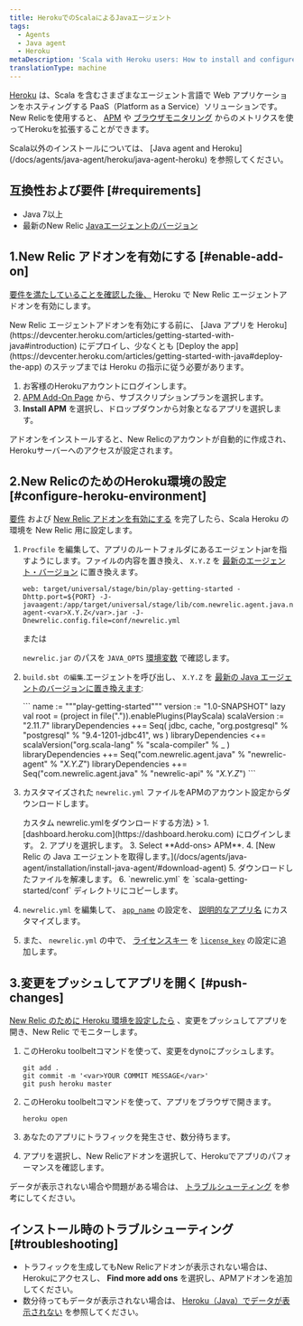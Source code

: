 ```yaml
---
title: HerokuでのScalaによるJavaエージェント
tags:
  - Agents
  - Java agent
  - Heroku
metaDescription: 'Scala with Heroku users: How to install and configure the Java agent for your APM add-on.'
translationType: machine
---
```


[Heroku](https://devcenter.heroku.com/articles/newrelic) は、Scala を含むさまざまなエージェント言語で Web アプリケーションをホスティングする PaaS（Platform as a Service）ソリューションです。New Relicを使用すると、 [APM](/docs/apm/new-relic-apm) や [ブラウザモニタリング](/docs/browser/new-relic-browser) からのメトリクスを使ってHerokuを拡張することができます。

<Callout variant="tip">
  Scala以外のインストールについては、 [Java agent and Heroku](/docs/agents/java-agent/heroku/java-agent-heroku) を参照してください。
</Callout>

## 互換性および要件 [#requirements]

* Java 7以上
* 最新のNew Relic [Javaエージェントのバージョン](/docs/release-notes/agent-release-notes/java-release-notes)

## 1.New Relic アドオンを有効にする [#enable-add-on]

[要件を満たしていることを確認した後、](#requirements) Heroku で New Relic エージェントアドオンを有効にします。

<Callout variant="caution">
  New Relic エージェントアドオンを有効にする前に、 [Java アプリを Heroku](https://devcenter.heroku.com/articles/getting-started-with-java#introduction) にデプロイし、少なくとも [Deploy the app](https://devcenter.heroku.com/articles/getting-started-with-java#deploy-the-app) のステップまでは Heroku の指示に従う必要があります。
</Callout>

1. お客様のHerokuアカウントにログインします。
2. [APM Add-On Page](https://elements.heroku.com/addons/newrelic#pricing) から、サブスクリプションプランを選択します。
3. **Install APM** を選択し、ドロップダウンから対象となるアプリを選択します。

アドオンをインストールすると、New Relicのアカウントが自動的に作成され、Herokuサーバーへのアクセスが設定されます。

## 2.New RelicのためのHeroku環境の設定 [#configure-heroku-environment]

[要件](#requirements) および [New Relic アドオンを有効にする](#enable-add-on) を完了したら、Scala Heroku の環境を New Relic 用に設定します。

1. `Procfile` を編集して、アプリのルートフォルダにあるエージェントjarを指すようにします。ファイルの内容を置き換え、 `X.Y.Z` を [最新のエージェント・バージョン](/docs/agents/java-agent/getting-started/java-release-notes) に置き換えます。

   ```
   web: target/universal/stage/bin/play-getting-started -Dhttp.port=${PORT} -J-javaagent:/app/target/universal/stage/lib/com.newrelic.agent.java.newrelic-agent-<var>X.Y.Z</var>.jar -J-Dnewrelic.config.file=conf/newrelic.yml
   ```

   または

   `newrelic.jar` のパスを `JAVA_OPTS` [環境変数](https://devcenter.heroku.com/articles/config-vars) で確認します。

2. `build.sbt の編集`.エージェントを呼び出し、 `X.Y.Z` を [最新の Java エージェントのバージョンに置き換えます](/docs/agents/java-agent/getting-started/java-release-notes):

   <CollapserGroup>
     <Collapser
       id="build-sbt"
       title="カスタムビルド.sbt"
     >
       ```
       name := """play-getting-started"""
       version := "1.0-SNAPSHOT"
       lazy val root = (project in file(".")).enablePlugins(PlayScala)
       scalaVersion := "2.11.7"
       libraryDependencies ++= Seq(
       jdbc,
       cache,
       "org.postgresql" % "postgresql" % "9.4-1201-jdbc41",
       ws
       )
       libraryDependencies <+= scalaVersion("org.scala-lang" % "scala-compiler" % _ )
       libraryDependencies ++= Seq("com.newrelic.agent.java" % "newrelic-agent" % "<var>X.Y.Z</var>")
       libraryDependencies ++= Seq("com.newrelic.agent.java" % "newrelic-api" % "<var>X.Y.Z</var>")
       ```
     </Collapser>
   </CollapserGroup>

3. カスタマイズされた `newrelic.yml` ファイルをAPMのアカウント設定からダウンロードします。

   <CollapserGroup>
     <Collapser
       id="customized-yml"
       title={<>カスタム <InlineCode>newrelic.ymlをダウンロードする方法</InlineCode></>}
     >
       1. [dashboard.heroku.com](https://dashboard.heroku.com) にログインします。
       2. アプリを選択します。
       3. Select **Add-ons> APM**.
       4. [New Relic の Java エージェントを取得します。](/docs/agents/java-agent/installation/install-java-agent/#download-agent)
       5. ダウンロードしたファイルを解凍します。
       6. `newrelic.yml` を `scala-getting-started/conf` ディレクトリにコピーします。
     </Collapser>
   </CollapserGroup>

4. `newrelic.yml` を編集して、 [`app_name`](/docs/agents/java-agent/configuration/java-agent-configuration-config-file#cfg-app_name) の設定を、 [説明的なアプリ名](/docs/agents/manage-apm-agents/app-naming/name-your-application) にカスタマイズします。

5. また、 `newrelic.yml` の中で、 [ライセンスキー](/docs/apis/intro-apis/new-relic-api-keys/#ingest-license-key) を [`license_key`](/docs/agents/java-agent/configuration/java-agent-configuration-config-file#cfg-license_key) の設定に追加します。

## 3.変更をプッシュしてアプリを開く [#push-changes]

[New Relic のために Heroku 環境を設定したら](#configure-heroku-environment) 、変更をプッシュしてアプリを開き、New Relic でモニターします。

1. このHeroku toolbeltコマンドを使って、変更をdynoにプッシュします。

   ```
   git add .
   git commit -m '<var>YOUR COMMIT MESSAGE</var>'
   git push heroku master
   ```

2. このHeroku toolbeltコマンドを使って、アプリをブラウザで開きます。

   ```
   heroku open
   ```

3. あなたのアプリにトラフィックを発生させ、数分待ちます。

4. アプリを選択し、New Relicアドオンを選択して、Herokuでアプリのパフォーマンスを確認します。

データが表示されない場合や問題がある場合は、 [トラブルシューティング](#troubleshooting) を参考にしてください。

## インストール時のトラブルシューティング [#troubleshooting]

* トラフィックを生成してもNew Relicアドオンが表示されない場合は、Herokuにアクセスし、 **Find more add ons** を選択し、APMアドオンを追加してください。
* 数分待ってもデータが表示されない場合は、 [Heroku（Java）でデータが表示されない](/docs/agents/java-agent/heroku/no-data-appears-heroku-java) を参照してください。
